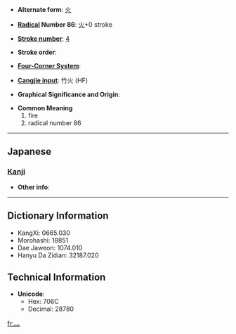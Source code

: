 * '''Alternate form''': [[火]]

* '''[[Wiktionary:Chinese radical index| Radical]] Number 86''': [[Wiktionary:Chinese radical index 火|火]]+0 stroke

* '''[[Wiktionary:Chinese total strokes index|Stroke number]]''': [[Wiktionary:Chinese total strokes index 4|4]]

* '''Stroke order''': 

* '''[[Wiktionary:Chinese four corner index|Four-Corner System]]''': 

* '''[[Wiktionary:Chinese Cangjie index|Cangjie input]]''': 竹火 (HF)

* '''Graphical Significance and Origin''': 

* '''Common Meaning'''
*#fire
*# radical number 86


----

==Japanese==
===[[Kanji]]===
{{kanji|on readings=[[ひょう]] (hyō), [[か]] (ka)
|kun readings=[[れっか]] (rekka)
}}

* '''Other info''':  

----

== Dictionary Information ==

* KangXi: 0665.030
* Morohashi: 18851
* Dae Jaweon: 1074.010
* Hanyu Da Zidian: 32187.020

== Technical Information ==

* '''Unicode''':
** Hex: 706C
** Decimal: 28780

[[fr:灬]]